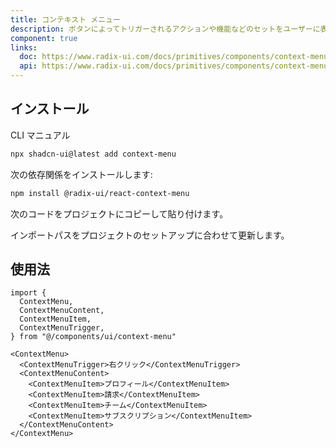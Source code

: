 ```yaml
---
title: コンテキスト メニュー
description: ボタンによってトリガーされるアクションや機能などのセットをユーザーに表示するメニュー
component: true
links:
  doc: https://www.radix-ui.com/docs/primitives/components/context-menu
  api: https://www.radix-ui.com/docs/primitives/components/context-menu#api-reference
---
```


<ComponentPreview
  name="context-menu-demo"
  description="サブメニューアイテムのあるコンテキストメニュー"
/>

## インストール

<Tabs defaultValue="cli">

<TabsList>
  <TabsTrigger value="cli">CLI</TabsTrigger>
  <TabsTrigger value="manual">マニュアル</TabsTrigger>
</TabsList>
<TabsContent value="cli">

```bash
npx shadcn-ui@latest add context-menu
```

</TabsContent>

<TabsContent value="manual">

<Steps>

<Step>次の依存関係をインストールします:</Step>

```bash
npm install @radix-ui/react-context-menu
```

<Step>次のコードをプロジェクトにコピーして貼り付けます。</Step>

<ComponentSource name="context-menu" />

<Step>インポートパスをプロジェクトのセットアップに合わせて更新します。</Step>

</Steps>

</TabsContent>

</Tabs>

## 使用法

```tsx
import {
  ContextMenu,
  ContextMenuContent,
  ContextMenuItem,
  ContextMenuTrigger,
} from "@/components/ui/context-menu"
```

```tsx
<ContextMenu>
  <ContextMenuTrigger>右クリック</ContextMenuTrigger>
  <ContextMenuContent>
    <ContextMenuItem>プロフィール</ContextMenuItem>
    <ContextMenuItem>請求</ContextMenuItem>
    <ContextMenuItem>チーム</ContextMenuItem>
    <ContextMenuItem>サブスクリプション</ContextMenuItem>
  </ContextMenuContent>
</ContextMenu>
```